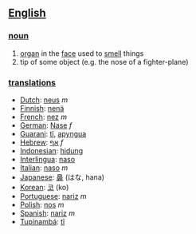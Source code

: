 ==[[English]]==

===[[noun]]===

# [[organ]] in the [[face]] used to [[smell]] things
# tip of some object (e.g. the nose of a fighter-plane)

===[[translation]]s===

*[[Dutch]]: [[neus]] ''m''
*[[Finnish]]: [[nenä]]
*[[French]]: [[nez]] ''m''
*[[German]]: [[Nase]] ''f''
*[[Guarani]]: [[tĩ]], [[apyngua]]
*[[Hebrew]]: [[אף]] ''f''
*[[Indonesian]]: [[hidung]]
*[[Interlingua]]: [[naso]]
*[[Italian]]: [[naso]] ''m''
*[[Japanese]]: [[鼻]] (はな, hana)
*[[Korean]]: [[코]] (ko)
*[[Portuguese]]: [[nariz]] ''m''
*[[Polish]]: [[nos]] ''m''
*[[Spanish]]: [[nariz]] ''m''
*[[Tupinambá]]: [[tĩ]]